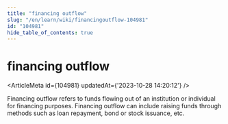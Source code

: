 ```yaml
---
title: "financing outflow"
slug: "/en/learn/wiki/financingoutflow-104981"
id: "104981"
hide_table_of_contents: true
---
```



# financing outflow

<ArticleMeta id={104981} updatedAt={'2023-10-28 14:20:12'} />
<div className='border-solid border-b border-t-0 my-4 border-[var(--ifm-color-gray-300)]' />

Financing outflow refers to funds flowing out of an institution or individual for financing purposes. Financing outflow can include raising funds through methods such as loan repayment, bond or stock issuance, etc.
